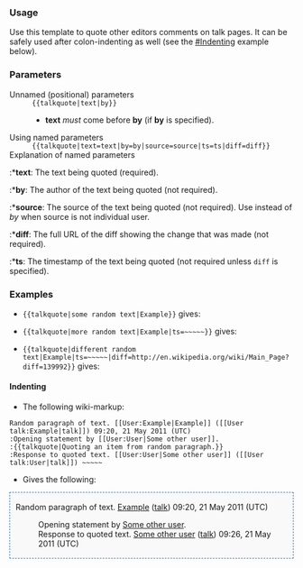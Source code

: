 === Usage ===
Use this template to quote other editors comments on talk pages. It can be safely used after colon-indenting as well (see the [[#Indenting]] example below).

=== Parameters ===
;Unnamed (positional) parameters
:<code><nowiki>{{talkquote|text|by}}</nowiki></code>
:*'''text''' ''must'' come before '''by''' (if '''by''' is specified).
;Using named parameters
:<code><nowiki>{{talkquote|text=text|by=by|source=source|ts=ts|diff=diff}}</nowiki></code>
; Explanation of named parameters
:*'''text''': The text being quoted (required).
:*'''by''': The author of the text being quoted (not required).
:*'''source''': The source of the text being quoted (not required). Use instead of ''by'' when source is not individual user.
:*'''diff''': The full URL of the diff showing the change that was made (not required).
:*'''ts''': The timestamp of the text being quoted (not required unless <code>diff</code> is specified).

=== Examples ===
*<code><nowiki>{{talkquote|some random text|Example}}</nowiki></code> gives:
{{talkquote|some random text|Example}}

*<code><nowiki>{{talkquote|more random text|Example|ts=~~~~~}}</nowiki></code> gives:
{{talkquote|more random text|Example|ts=08:52, 21 May 2011 (UTC)}}

*<code><nowiki>{{talkquote|different random text|Example|ts=~~~~~|diff=http://en.wikipedia.org/wiki/Main_Page?diff=139992}}</nowiki></code> gives:
{{talkquote|different random text|Example|ts=08:52, 21 May 2011 (UTC)|diff=http://en.wikipedia.org/wiki/Main_Page?diff=139992}}

==== Indenting ====
* The following wiki-markup:
<pre>
Random paragraph of text. [[User:Example|Example]] ([[User talk:Example|talk]]) 09:20, 21 May 2011 (UTC)
:Opening statement by [[User:User|Some other user]].
:{{talkquote|Quoting an item from random paragraph.}}
:Response to quoted text. [[User:User|Some other user]] ([[User talk:User|talk]]) ~~~~~
</pre>

* Gives the following:
<div style="background-color:#f9f9f9; border:1px dashed #3170ab; padding:3px 10px 3px 10px">
Random paragraph of text. [[User:Example|Example]] ([[User talk:Example|talk]]) 09:20, 21 May 2011 (UTC)
:Opening statement by [[User:User|Some other user]].
:{{talkquote|Quoting an item from random paragraph.}}
:Response to quoted text. [[User:User|Some other user]] ([[User talk:User|talk]]) 09:26, 21 May 2011 (UTC)
</div>